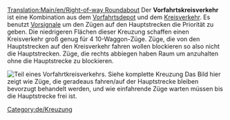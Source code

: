 [[Translation:Main/en/Right-of-way Roundabout]]{{de/Kreuzungsmenü}}
Der '''Vorfahrtskreisverkehr''' ist eine Kombination aus dem [[Main/en/Zugdepot bauen/De#Erweiterte Depotkonfigurationen|Vorfahrtsdepot]] und dem [[Main/de/Kreisverkehr|Kreisverkehr]]. Es benutzt [[Main/en/Signale/De#Vorsignale|Vorsignale]] um den Zügen auf den Hauptstrecken die Priorität zu geben. Die niedrigeren Flächen dieser Kreuzung schaffen einen Kreisverkehr groß genug für 4 10-Waggon-Züge. Züge, die von den Hauptstrecken auf den Kreisverkehr fahren wollen blockieren so also nicht die Hauptstrecken. Züge, die rechts abbiegen haben Raum um anzuhalten ohne die Hauptstrecke zu blockieren.

[[File:en/AdvancedMain4WaySmall.png|none|frame|Teil eines Vorfahrtkreisverkehrs. [[Media:AdvancedMain4Way.png|Siehe komplette Kreuzung]]]]
Das Bild hier zeigt wie Züge, die geradeaus fahren/auf der Hauptstrecke bleiben bevorzugt behandelt werden, und wie einfahrende Züge warten müssen bis die Hauptstrecke frei ist.

{{Template:Kreuzungskriterien/De|Teuer|4|1|0|1|1|1|1|0|1|1|2||Ausgefallene Züge blockieren entweder das eine Gleis oder alle Abbiegungen nach links.|
*Sehr hohe Kapazität.
*Staus unwahrscheinlich aber möglich (Abbiegungen nach links).
*Züge können die Kreuzung benutzen um umzudrehen.
*Verbraucht viel Platz, 22 x 22. (220 zusätzliche Felder benutzt)
*Maximale Signaldichte: 8
*Minimale Felder zwischen Doppelkurve: 1 (Diagonal) 
}}

[[Category:de/Kreuzung]]